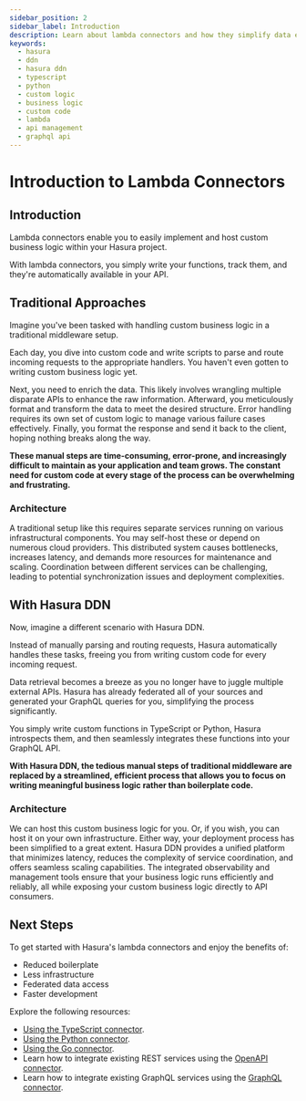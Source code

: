 ```yaml
---
sidebar_position: 2
sidebar_label: Introduction
description: Learn about lambda connectors and how they simplify data enrichment and transformation.
keywords:
  - hasura
  - ddn
  - hasura ddn
  - typescript
  - python
  - custom logic
  - business logic
  - custom code
  - lambda
  - api management
  - graphql api
---
```



# Introduction to Lambda Connectors

## Introduction

Lambda connectors enable you to easily implement and host custom business logic within your Hasura project.

With lambda connectors, you simply write your functions, track them, and they're automatically available in your API.

## Traditional Approaches

Imagine you've been tasked with handling custom business logic in a traditional middleware setup.

Each day, you dive into custom code and write scripts to parse and route incoming requests to the appropriate handlers.
You haven't even gotten to writing custom business logic yet.

Next, you need to enrich the data. This likely involves wrangling multiple disparate APIs to enhance the raw
information. Afterward, you meticulously format and transform the data to meet the desired structure. Error handling
requires its own set of custom logic to manage various failure cases effectively. Finally, you format the response and
send it back to the client, hoping nothing breaks along the way.

**These manual steps are time-consuming, error-prone, and increasingly difficult to maintain as your application and
team grows. The constant need for custom code at every stage of the process can be overwhelming and frustrating.**

### Architecture

A traditional setup like this requires separate services running on various infrastructural components. You may
self-host these or depend on numerous cloud providers. This distributed system causes bottlenecks, increases latency,
and demands more resources for maintenance and scaling. Coordination between different services can be challenging,
leading to potential synchronization issues and deployment complexities.

## With Hasura DDN

Now, imagine a different scenario with Hasura DDN.

Instead of manually parsing and routing requests, Hasura automatically handles these tasks, freeing you from writing
custom code for every incoming request.

Data retrieval becomes a breeze as you no longer have to juggle multiple external APIs. Hasura has already federated all
of your sources and generated your GraphQL queries for you, simplifying the process significantly.

You simply write custom functions in TypeScript or Python, Hasura introspects them, and then seamlessly integrates these
functions into your GraphQL API.

**With Hasura DDN, the tedious manual steps of traditional middleware are replaced by a streamlined, efficient process
that allows you to focus on writing meaningful business logic rather than boilerplate code.**

### Architecture

We can host this custom business logic for you. Or, if you wish, you can host it on your own infrastructure. Either way,
your deployment process has been simplified to a great extent. Hasura DDN provides a unified platform that minimizes
latency, reduces the complexity of service coordination, and offers seamless scaling capabilities. The integrated
observability and management tools ensure that your business logic runs efficiently and reliably, all while exposing
your custom business logic directly to API consumers.

## Next Steps

To get started with Hasura's lambda connectors and enjoy the benefits of:

- Reduced boilerplate
- Less infrastructure
- Federated data access
- Faster development

Explore the following resources:

- [Using the TypeScript connector](/getting-started/build/06-add-business-logic.mdx?db=TypeScript).
- [Using the Python connector](/getting-started/build/06-add-business-logic.mdx?db=Python).
- [Using the Go connector](/getting-started/build/06-add-business-logic.mdx?db=Go).
- Learn how to integrate existing REST services using the
  [OpenAPI connector](/getting-started/build/03-connect-to-data/01-connect-a-source.mdx?db=OpenAPI).
- Learn how to integrate existing GraphQL services using the
  [GraphQL connector](/getting-started/build/03-connect-to-data/01-connect-a-source.mdx?db=GraphQL).
